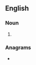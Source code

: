 ==English==

===Noun===
{{head|en|noun form}}

# {{plural of|en|abrader}}

===Anagrams===
* {{anagrams|en|a=aabderrs|Barredas}}